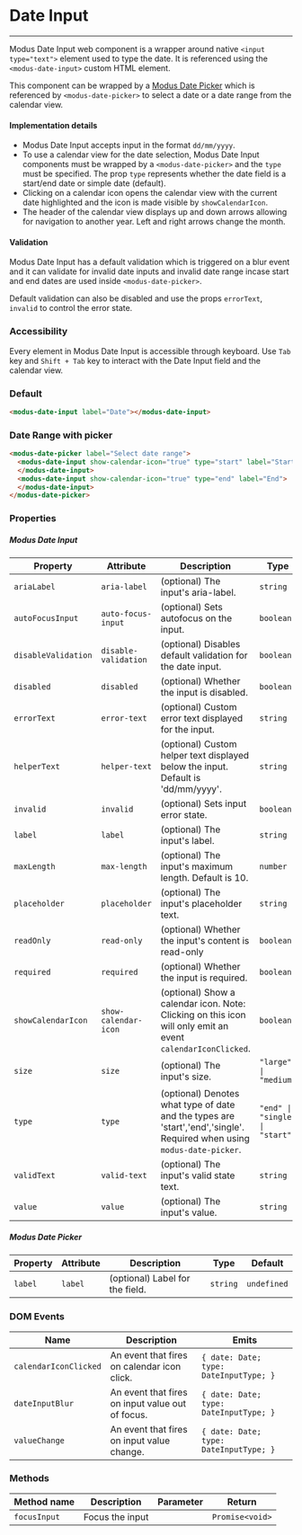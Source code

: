 
# Date Input

<modus-alert type="warning" message="This component is under construction!"></modus-alert>

---

Modus Date Input web component is a wrapper around native `<input type="text">` element used to type the date. It is referenced using the `<modus-date-input>` custom HTML element.

This component can be wrapped by a [Modus Date Picker](https://modus.trimble.com/components/web/date-time-picker) which is referenced by `<modus-date-picker>` to select a date or a date range from the calendar view.

#### Implementation details

- Modus Date Input accepts input in the format `dd/mm/yyyy`.
- To use a calendar view for the date selection, Modus Date Input components must be wrapped by a `<modus-date-picker>` and the `type` must be specified. The prop `type` represents whether the date field is a start/end date or simple date (default).
- Clicking on a calendar icon opens the calendar view with the current date highlighted and the icon is made visible by `showCalendarIcon`.
- The header of the calendar view displays up and down arrows allowing for navigation to another year. Left and right arrows change the month.

#### Validation

Modus Date Input has a default validation which is triggered on a blur event and it can validate for invalid date inputs and invalid date range incase start and end dates are used inside `<modus-date-picker>`.

Default validation can also be disabled and use the props `errorText`, `invalid` to control the error state.

### Accessibility

Every element in Modus Date Input is accessible through keyboard. Use `Tab` key and `Shift + Tab` key to interact with the Date Input field and the calendar view.

### Default

<modus-date-input label="Date"></modus-date-input>

```html
<modus-date-input label="Date"></modus-date-input>
```

### Date Range with picker

<modus-date-picker label="Select date range">
  <modus-date-input
    show-calendar-icon="true"
    type="start"
    label="Start"></modus-date-input>
  <modus-date-input
    show-calendar-icon="true"
    type="end"
    label="End"></modus-date-input>
</modus-date-picker>

```html
<modus-date-picker label="Select date range">
  <modus-date-input show-calendar-icon="true" type="start" label="Start">
  </modus-date-input>
  <modus-date-input show-calendar-icon="true" type="end" label="End">
  </modus-date-input>
</modus-date-picker>
```

### Properties

##### Modus Date Input

| Property            | Attribute            | Description                                                                                                             | Type                           | Default        |
| ------------------- | -------------------- | ----------------------------------------------------------------------------------------------------------------------- | ------------------------------ | -------------- |
| `ariaLabel`         | `aria-label`         | (optional) The input's aria-label.                                                                                      | `string`                       | `undefined`    |
| `autoFocusInput`    | `auto-focus-input`   | (optional) Sets autofocus on the input.                                                                                 | `boolean`                      | `undefined`    |
| `disableValidation` | `disable-validation` | (optional) Disables default validation for the date input.                                                              | `boolean`                      | `undefined`    |
| `disabled`          | `disabled`           | (optional) Whether the input is disabled.                                                                               | `boolean`                      | `undefined`    |
| `errorText`         | `error-text`         | (optional) Custom error text displayed for the input.                                                                   | `string`                       | `undefined`    |
| `helperText`        | `helper-text`        | (optional) Custom helper text displayed below the input. Default is 'dd/mm/yyyy'.                                       | `string`                       | `'dd/mm/yyyy'` |
| `invalid`           | `invalid`            | (optional) Sets input error state.                                                                                      | `boolean`                      | `undefined`    |
| `label`             | `label`              | (optional) The input's label.                                                                                           | `string`                       | `undefined`    |
| `maxLength`         | `max-length`         | (optional) The input's maximum length. Default is 10.                                                                   | `number`                       | `10`           |
| `placeholder`       | `placeholder`        | (optional) The input's placeholder text.                                                                                | `string`                       | `undefined`    |
| `readOnly`          | `read-only`          | (optional) Whether the input's content is read-only                                                                     | `boolean`                      | `undefined`    |
| `required`          | `required`           | (optional) Whether the input is required.                                                                               | `boolean`                      | `undefined`    |
| `showCalendarIcon`  | `show-calendar-icon` | (optional) Show a calendar icon. Note: Clicking on this icon will only emit an event `calendarIconClicked`.             | `boolean`                      | `undefined`    |
| `size`              | `size`               | (optional) The input's size.                                                                                            | `"large" \| "medium"`          | `'medium'`     |
| `type`              | `type`               | (optional) Denotes what type of date and the types are 'start','end','single'. Required when using `modus-date-picker`. | `"end" \| "single" \| "start"` | `'single'`     |
| `validText`         | `valid-text`         | (optional) The input's valid state text.                                                                                | `string`                       | `undefined`    |
| `value`             | `value`              | (optional) The input's value.                                                                                           | `string`                       | `undefined`    |

##### Modus Date Picker

| Property | Attribute | Description                     | Type     | Default     |
| -------- | --------- | ------------------------------- | -------- | ----------- |
| `label`  | `label`   | (optional) Label for the field. | `string` | `undefined` |

### DOM Events

| Name                  | Description                                      | Emits                                  |
| --------------------- | ------------------------------------------------ | -------------------------------------- |
| `calendarIconClicked` | An event that fires on calendar icon click.      | `{ date: Date; type: DateInputType; }` |
| `dateInputBlur`       | An event that fires on input value out of focus. | `{ date: Date; type: DateInputType; }` |
| `valueChange`         | An event that fires on input value change.       | `{ date: Date; type: DateInputType; }` |

### Methods

| Method name  | Description     | Parameter | Return          |
| ------------ | --------------- | --------- | --------------- |
| `focusInput` | Focus the input |           | `Promise<void>` |
